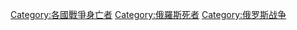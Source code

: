 [[Category:各國戰爭身亡者|Category:各國戰爭身亡者]]
[[Category:俄羅斯死者|Category:俄羅斯死者]]
[[Category:俄罗斯战争|Category:俄罗斯战争]]